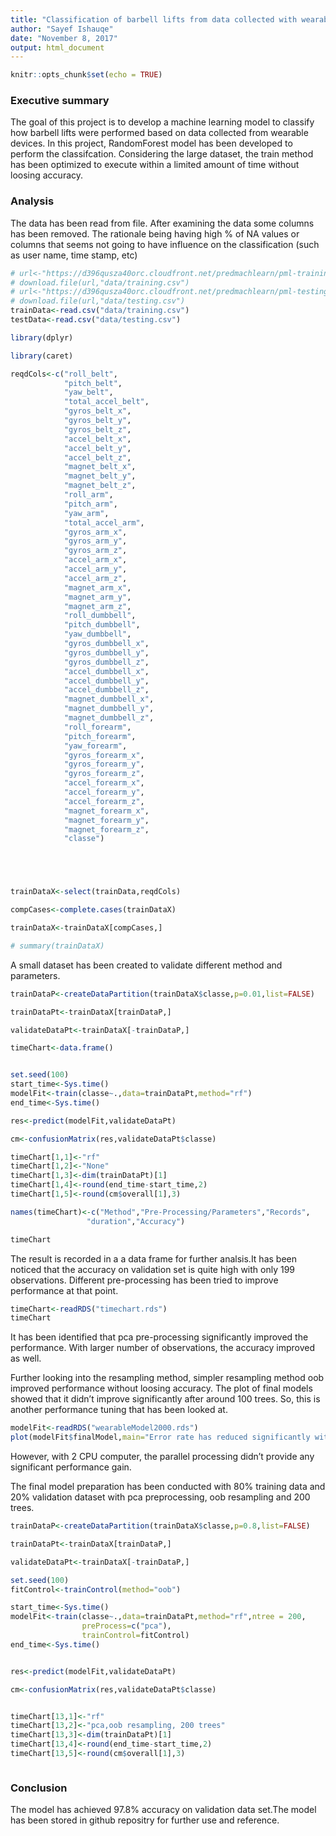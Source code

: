 ```yaml
---
title: "Classification of barbell lifts from data collected with wearable devices"
author: "Sayef Ishauqe"
date: "November 8, 2017"
output: html_document
---
```


```r
knitr::opts_chunk$set(echo = TRUE)
```

### Executive summary

The goal of this project is to develop a machine learning model to classify
how barbell lifts were performed based on data collected from wearable devices.
In this project, RandomForest model has been developed to perform the classifcation.
Considering the large dataset, the train method has been optimized to execute 
within a limited amount of time without loosing accuracy. 

### Analysis
The data has been read from file. After examining the data some columns 
has been removed. The rationale being having high % of NA values or columns that
seems not going to have influence on the classification (such as user name, 
time stamp, etc)

```r
# url<-"https://d396qusza40orc.cloudfront.net/predmachlearn/pml-training.csv"
# download.file(url,"data/training.csv")
# url<-"https://d396qusza40orc.cloudfront.net/predmachlearn/pml-testing.csv"
# download.file(url,"data/testing.csv")
trainData<-read.csv("data/training.csv")
testData<-read.csv("data/testing.csv")

library(dplyr)

library(caret)

```

```r

reqdCols<-c("roll_belt",
            "pitch_belt",
            "yaw_belt",
            "total_accel_belt",
            "gyros_belt_x",
            "gyros_belt_y",
            "gyros_belt_z",
            "accel_belt_x",
            "accel_belt_y",
            "accel_belt_z",
            "magnet_belt_x",
            "magnet_belt_y",
            "magnet_belt_z",
            "roll_arm",
            "pitch_arm",
            "yaw_arm",
            "total_accel_arm",
            "gyros_arm_x",
            "gyros_arm_y",
            "gyros_arm_z",
            "accel_arm_x",
            "accel_arm_y",
            "accel_arm_z",
            "magnet_arm_x",
            "magnet_arm_y",
            "magnet_arm_z",
            "roll_dumbbell",
            "pitch_dumbbell",
            "yaw_dumbbell",
            "gyros_dumbbell_x",
            "gyros_dumbbell_y",
            "gyros_dumbbell_z",
            "accel_dumbbell_x",
            "accel_dumbbell_y",
            "accel_dumbbell_z",
            "magnet_dumbbell_x",
            "magnet_dumbbell_y",
            "magnet_dumbbell_z",
            "roll_forearm",
            "pitch_forearm",
            "yaw_forearm",
            "gyros_forearm_x",
            "gyros_forearm_y",
            "gyros_forearm_z",
            "accel_forearm_x",
            "accel_forearm_y",
            "accel_forearm_z",
            "magnet_forearm_x",
            "magnet_forearm_y",
            "magnet_forearm_z",
            "classe")





trainDataX<-select(trainData,reqdCols)

compCases<-complete.cases(trainDataX)

trainDataX<-trainDataX[compCases,]

# summary(trainDataX)

```

A small dataset has been created to validate different method and parameters.

```r
trainDataP<-createDataPartition(trainDataX$classe,p=0.01,list=FALSE)

trainDataPt<-trainDataX[trainDataP,]

validateDataPt<-trainDataX[-trainDataP,]

timeChart<-data.frame()


set.seed(100)
start_time<-Sys.time()
modelFit<-train(classe~.,data=trainDataPt,method="rf")
end_time<-Sys.time()

res<-predict(modelFit,validateDataPt)

cm<-confusionMatrix(res,validateDataPt$classe)

timeChart[1,1]<-"rf"
timeChart[1,2]<-"None"
timeChart[1,3]<-dim(trainDataPt)[1]
timeChart[1,4]<-round(end_time-start_time,2)
timeChart[1,5]<-round(cm$overall[1],3)

names(timeChart)<-c("Method","Pre-Processing/Parameters","Records",
                 "duration","Accuracy")

timeChart

```

The result is recorded in a a data frame for further analsis.It has been noticed
that the accuracy on validation set is quite high with only 199 observations. Different
pre-processing has been tried to improve performance at that point.

```r
timeChart<-readRDS("timechart.rds")
timeChart

```

It has been identified that pca pre-processing significantly improved the 
performance. With larger number of observations, the accuracy improved as well.

Further looking into the resampling method, simpler resampling method oob improved
performance without loosing accuracy. The plot of final models showed that it didn't
improve significantly after around 100 trees. So, this is another performance tuning
that has been looked at.
```r
modelFit<-readRDS("wearableModel2000.rds")
plot(modelFit$finalModel,main="Error rate has reduced significantly within 100 trees")
```

However, with 2 CPU computer, the parallel processing didn't provide any significant
performance gain.

The final model preparation has been conducted with 80% training data and 20% 
validation dataset with pca preprocessing, oob resampling and 200 trees.

```r

trainDataP<-createDataPartition(trainDataX$classe,p=0.8,list=FALSE)

trainDataPt<-trainDataX[trainDataP,]

validateDataPt<-trainDataX[-trainDataP,]

set.seed(100)
fitControl<-trainControl(method="oob")

start_time<-Sys.time()
modelFit<-train(classe~.,data=trainDataPt,method="rf",ntree = 200,
                preProcess=c("pca"),
                trainControl=fitControl)
end_time<-Sys.time()


res<-predict(modelFit,validateDataPt)

cm<-confusionMatrix(res,validateDataPt$classe)


timeChart[13,1]<-"rf"
timeChart[13,2]<-"pca,oob resampling, 200 trees"
timeChart[13,3]<-dim(trainDataPt)[1]
timeChart[13,4]<-round(end_time-start_time,2)
timeChart[13,5]<-round(cm$overall[1],3)



```


### Conclusion
The model has achieved 97.8% accuracy on validation data set.The model has been
stored in github repositry for further use and reference.
